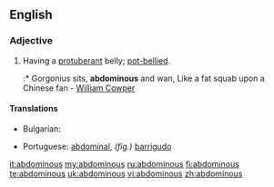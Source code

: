 ==English==

===Adjective===
{{en-adj}}

# Having a [[protuberant]] belly; [[pot-bellied]].
#:* Gorgonius sits, '''abdominous''' and wan, Like a fat squab upon a Chinese fan - [[w:William Cowper|William Cowper]]

====Translations====
{{trans-top|pot-bellied}}
* Bulgarian: {{t|bg|шкембелия}}
{{trans-mid}}
* Portuguese: [[abdominal]], ''(fig.)'' [[barrigudo]]
{{trans-bottom}}

[[it:abdominous]]
[[my:abdominous]]
[[ru:abdominous]]
[[fi:abdominous]]
[[te:abdominous]]
[[uk:abdominous]]
[[vi:abdominous]]
[[zh:abdominous]]